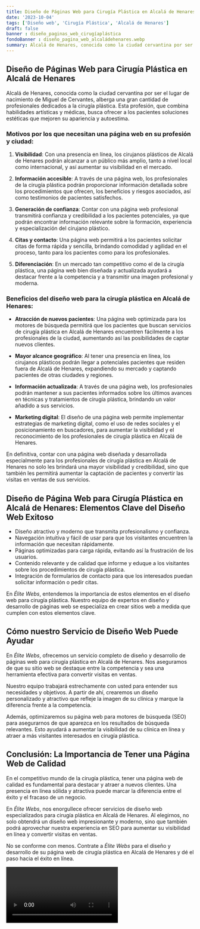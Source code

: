 ```yaml
---
title: Diseño de Páginas Web para Cirugía Plástica en Alcalá de Henares
date: '2023-10-04'
tags: ['Diseño web', 'Cirugía Plástica', 'Alcalá de Henares']
draft: false
banner : diseño_paginas_web_cirugíaplástica
fondoBanner : diseño_pagina_web_alcaládehenares.webp
summary: Alcalá de Henares, conocida como la ciudad cervantina por ser el lugar de nacimiento de Miguel de Cervantes, alberga una gran cantidad de profesionales dedicados a la cirugía plástica. Esta profesión, que combina habilidades artísticas y médicas, busca ofrecer a los pacientes soluciones estéticas que mejoren su apariencia y autoestima.
---
```


## Diseño de Páginas Web para Cirugía Plástica en Alcalá de Henares

Alcalá de Henares, conocida como la ciudad cervantina por ser el lugar de nacimiento de Miguel de Cervantes, alberga una gran cantidad de profesionales dedicados a la cirugía plástica. Esta profesión, que combina habilidades artísticas y médicas, busca ofrecer a los pacientes soluciones estéticas que mejoren su apariencia y autoestima.

### Motivos por los que necesitan una página web en su profesión y ciudad:

1. **Visibilidad**: Con una presencia en línea, los cirujanos plásticos de Alcalá de Henares podrán alcanzar a un público más amplio, tanto a nivel local como internacional, y así aumentar su visibilidad en el mercado.

2. **Información accesible**: A través de una página web, los profesionales de la cirugía plástica podrán proporcionar información detallada sobre los procedimientos que ofrecen, los beneficios y riesgos asociados, así como testimonios de pacientes satisfechos.

3. **Generación de confianza**: Contar con una página web profesional transmitirá confianza y credibilidad a los pacientes potenciales, ya que podrán encontrar información relevante sobre la formación, experiencia y especialización del cirujano plástico.

4. **Citas y contacto**: Una página web permitirá a los pacientes solicitar citas de forma rápida y sencilla, brindando comodidad y agilidad en el proceso, tanto para los pacientes como para los profesionales.

5. **Diferenciación**: En un mercado tan competitivo como el de la cirugía plástica, una página web bien diseñada y actualizada ayudará a destacar frente a la competencia y a transmitir una imagen profesional y moderna.

### Beneficios del diseño web para la cirugía plástica en Alcalá de Henares:

- **Atracción de nuevos pacientes**: Una página web optimizada para los motores de búsqueda permitirá que los pacientes que buscan servicios de cirugía plástica en Alcalá de Henares encuentren fácilmente a los profesionales de la ciudad, aumentando así las posibilidades de captar nuevos clientes.

- **Mayor alcance geográfico**: Al tener una presencia en línea, los cirujanos plásticos podrán llegar a potenciales pacientes que residen fuera de Alcalá de Henares, expandiendo su mercado y captando pacientes de otras ciudades y regiones.

- **Información actualizada**: A través de una página web, los profesionales podrán mantener a sus pacientes informados sobre los últimos avances en técnicas y tratamientos de cirugía plástica, brindando un valor añadido a sus servicios.

- **Marketing digital**: El diseño de una página web permite implementar estrategias de marketing digital, como el uso de redes sociales y el posicionamiento en buscadores, para aumentar la visibilidad y el reconocimiento de los profesionales de cirugía plástica en Alcalá de Henares.

En definitiva, contar con una página web diseñada y desarrollada especialmente para los profesionales de cirugía plástica en Alcalá de Henares no solo les brindará una mayor visibilidad y credibilidad, sino que también les permitirá aumentar la captación de pacientes y convertir las visitas en ventas de sus servicios.

<GifSeo />

<Cta />

## Diseño de Página Web para Cirugía Plástica en Alcalá de Henares: Elementos Clave del Diseño Web Exitoso

- Diseño atractivo y moderno que transmita profesionalismo y confianza.
- Navegación intuitiva y fácil de usar para que los visitantes encuentren la información que necesitan rápidamente.
- Páginas optimizadas para carga rápida, evitando así la frustración de los usuarios.
- Contenido relevante y de calidad que informe y eduque a los visitantes sobre los procedimientos de cirugía plástica.
- Integración de formularios de contacto para que los interesados puedan solicitar información o pedir citas.

En *Élite Webs*, entendemos la importancia de estos elementos en el diseño web para cirugía plástica. Nuestro equipo de expertos en diseño y desarrollo de páginas web se especializa en crear sitios web a medida que cumplen con estos elementos clave.

## Cómo nuestro Servicio de Diseño Web Puede Ayudar

En *Élite Webs*, ofrecemos un servicio completo de diseño y desarrollo de páginas web para cirugía plástica en Alcalá de Henares. Nos aseguramos de que su sitio web se destaque entre la competencia y sea una herramienta efectiva para convertir visitas en ventas.

Nuestro equipo trabajará estrechamente con usted para entender sus necesidades y objetivos. A partir de ahí, crearemos un diseño personalizado y atractivo que refleje la imagen de su clínica y marque la diferencia frente a la competencia.

Además, optimizaremos su página web para motores de búsqueda (SEO) para asegurarnos de que aparezca en los resultados de búsqueda relevantes. Esto ayudará a aumentar la visibilidad de su clínica en línea y atraer a más visitantes interesados en cirugía plástica.

## Conclusión: La Importancia de Tener una Página Web de Calidad

En el competitivo mundo de la cirugía plástica, tener una página web de calidad es fundamental para destacar y atraer a nuevos clientes. Una presencia en línea sólida y atractiva puede marcar la diferencia entre el éxito y el fracaso de un negocio.

En *Élite Webs*, nos enorgullece ofrecer servicios de diseño web especializados para cirugía plástica en Alcalá de Henares. Al elegirnos, no solo obtendrá un diseño web impresionante y moderno, sino que también podrá aprovechar nuestra experiencia en SEO para aumentar su visibilidad en línea y convertir visitas en ventas.

No se conforme con menos. Contrate a *Élite Webs* para el diseño y desarrollo de su página web de cirugía plástica en Alcalá de Henares y dé el paso hacia el éxito en línea.

<Video />

<CtaBot job='Cirugía Plástica' city='Alcalá de Henares'/>

<Gmaps query='Alcalá de Henares+españa+maps' />
